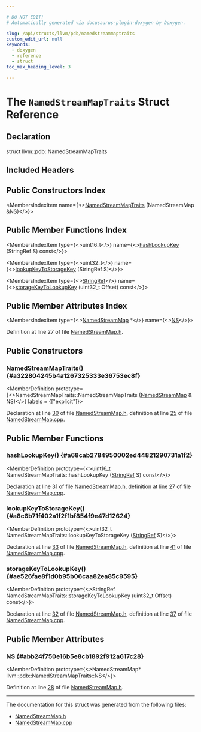 ```yaml
---

# DO NOT EDIT!
# Automatically generated via docusaurus-plugin-doxygen by Doxygen.

slug: /api/structs/llvm/pdb/namedstreammaptraits
custom_edit_url: null
keywords:
  - doxygen
  - reference
  - struct
toc_max_heading_level: 3

---
```





# The `NamedStreamMapTraits` Struct Reference

<DoxygenPage pluginConfig={pluginConfig}>



## Declaration

<CodeBlock>struct llvm::pdb::NamedStreamMapTraits</CodeBlock>

## Included Headers

<IncludesList>
<IncludesListItem
  filePath="llvm/DebugInfo/PDB/Native/NamedStreamMap.h"
  permalink="/docs/api/files/include/include/llvm/include/llvm/debuginfo/include/llvm/debuginfo/pdb/include/llvm/debuginfo/pdb/native/namedstreammap-h"
  isLocal="true" />
</IncludesList>

## Public Constructors Index

<MembersIndex>

<MembersIndexItem
  name={<><a href="#a322804245b4a1267325333e36753ec8f">NamedStreamMapTraits</a> (NamedStreamMap &amp;NS)</>}>
</MembersIndexItem>

</MembersIndex>

## Public Member Functions Index

<MembersIndex>

<MembersIndexItem
  type={<>uint16&#95;t</>}
  name={<><a href="#a68cab2784950002ed44821290731a1f2">hashLookupKey</a> (StringRef S) const</>}>
</MembersIndexItem>

<MembersIndexItem
  type={<>uint32&#95;t</>}
  name={<><a href="#a8c6b71f402a1f2f1bf854f9e47d12624">lookupKeyToStorageKey</a> (StringRef S)</>}>
</MembersIndexItem>

<MembersIndexItem
  type={<><a href="/docs/api/classes/llvm/stringref">StringRef</a></>}
  name={<><a href="#ae526fae8f1d0b95b06caa82ea85c9595">storageKeyToLookupKey</a> (uint32&#95;t Offset) const</>}>
</MembersIndexItem>

</MembersIndex>

## Public Member Attributes Index

<MembersIndex>

<MembersIndexItem
  type={<><a href="/docs/api/classes/llvm/pdb/namedstreammap">NamedStreamMap</a> &#42;</>}
  name={<><a href="#abb24f750e16b5e8cb1892f912a617c28">NS</a></>}>
</MembersIndexItem>

</MembersIndex>


Definition at line 27 of file <a href="/docs/api/files/include/include/llvm/include/llvm/debuginfo/include/llvm/debuginfo/pdb/include/llvm/debuginfo/pdb/native/namedstreammap-h">NamedStreamMap.h</a>.

<SectionDefinition>

## Public Constructors

### NamedStreamMapTraits() {#a322804245b4a1267325333e36753ec8f}

<MemberDefinition
  prototype={<>NamedStreamMapTraits::NamedStreamMapTraits (<a href="/docs/api/classes/llvm/pdb/namedstreammap">NamedStreamMap</a> &amp; NS)</>}
  labels = {["explicit"]}>

Declaration at line <a href="/docs/api/files/include/include/llvm/include/llvm/debuginfo/include/llvm/debuginfo/pdb/include/llvm/debuginfo/pdb/native/namedstreammap-h/#l00030">30</a> of file <a href="/docs/api/files/include/include/llvm/include/llvm/debuginfo/include/llvm/debuginfo/pdb/include/llvm/debuginfo/pdb/native/namedstreammap-h">NamedStreamMap.h</a>, definition at line <a href="/docs/api/files/lib/lib/debuginfo/lib/debuginfo/pdb/lib/debuginfo/pdb/native/namedstreammap-cpp/#l00025">25</a> of file <a href="/docs/api/files/lib/lib/debuginfo/lib/debuginfo/pdb/lib/debuginfo/pdb/native/namedstreammap-cpp">NamedStreamMap.cpp</a>.
</MemberDefinition>

</SectionDefinition>

<SectionDefinition>

## Public Member Functions

### hashLookupKey() {#a68cab2784950002ed44821290731a1f2}

<MemberDefinition
  prototype={<>uint16&#95;t NamedStreamMapTraits::hashLookupKey (<a href="/docs/api/classes/llvm/stringref">StringRef</a> S) const</>}>

Declaration at line <a href="/docs/api/files/include/include/llvm/include/llvm/debuginfo/include/llvm/debuginfo/pdb/include/llvm/debuginfo/pdb/native/namedstreammap-h/#l00031">31</a> of file <a href="/docs/api/files/include/include/llvm/include/llvm/debuginfo/include/llvm/debuginfo/pdb/include/llvm/debuginfo/pdb/native/namedstreammap-h">NamedStreamMap.h</a>, definition at line <a href="/docs/api/files/lib/lib/debuginfo/lib/debuginfo/pdb/lib/debuginfo/pdb/native/namedstreammap-cpp/#l00027">27</a> of file <a href="/docs/api/files/lib/lib/debuginfo/lib/debuginfo/pdb/lib/debuginfo/pdb/native/namedstreammap-cpp">NamedStreamMap.cpp</a>.
</MemberDefinition>

### lookupKeyToStorageKey() {#a8c6b71f402a1f2f1bf854f9e47d12624}

<MemberDefinition
  prototype={<>uint32&#95;t NamedStreamMapTraits::lookupKeyToStorageKey (<a href="/docs/api/classes/llvm/stringref">StringRef</a> S)</>}>

Declaration at line <a href="/docs/api/files/include/include/llvm/include/llvm/debuginfo/include/llvm/debuginfo/pdb/include/llvm/debuginfo/pdb/native/namedstreammap-h/#l00033">33</a> of file <a href="/docs/api/files/include/include/llvm/include/llvm/debuginfo/include/llvm/debuginfo/pdb/include/llvm/debuginfo/pdb/native/namedstreammap-h">NamedStreamMap.h</a>, definition at line <a href="/docs/api/files/lib/lib/debuginfo/lib/debuginfo/pdb/lib/debuginfo/pdb/native/namedstreammap-cpp/#l00041">41</a> of file <a href="/docs/api/files/lib/lib/debuginfo/lib/debuginfo/pdb/lib/debuginfo/pdb/native/namedstreammap-cpp">NamedStreamMap.cpp</a>.
</MemberDefinition>

### storageKeyToLookupKey() {#ae526fae8f1d0b95b06caa82ea85c9595}

<MemberDefinition
  prototype={<>StringRef NamedStreamMapTraits::storageKeyToLookupKey (uint32&#95;t Offset) const</>}>

Declaration at line <a href="/docs/api/files/include/include/llvm/include/llvm/debuginfo/include/llvm/debuginfo/pdb/include/llvm/debuginfo/pdb/native/namedstreammap-h/#l00032">32</a> of file <a href="/docs/api/files/include/include/llvm/include/llvm/debuginfo/include/llvm/debuginfo/pdb/include/llvm/debuginfo/pdb/native/namedstreammap-h">NamedStreamMap.h</a>, definition at line <a href="/docs/api/files/lib/lib/debuginfo/lib/debuginfo/pdb/lib/debuginfo/pdb/native/namedstreammap-cpp/#l00037">37</a> of file <a href="/docs/api/files/lib/lib/debuginfo/lib/debuginfo/pdb/lib/debuginfo/pdb/native/namedstreammap-cpp">NamedStreamMap.cpp</a>.
</MemberDefinition>

</SectionDefinition>

<SectionDefinition>

## Public Member Attributes

### NS {#abb24f750e16b5e8cb1892f912a617c28}

<MemberDefinition
  prototype={<>NamedStreamMap&#42; llvm::pdb::NamedStreamMapTraits::NS</>}>

Definition at line <a href="/docs/api/files/include/include/llvm/include/llvm/debuginfo/include/llvm/debuginfo/pdb/include/llvm/debuginfo/pdb/native/namedstreammap-h/#l00028">28</a> of file <a href="/docs/api/files/include/include/llvm/include/llvm/debuginfo/include/llvm/debuginfo/pdb/include/llvm/debuginfo/pdb/native/namedstreammap-h">NamedStreamMap.h</a>.
</MemberDefinition>

</SectionDefinition>

<hr/>

The documentation for this struct was generated from the following files:

<ul>
<li><a href="/docs/api/files/include/include/llvm/include/llvm/debuginfo/include/llvm/debuginfo/pdb/include/llvm/debuginfo/pdb/native/namedstreammap-h">NamedStreamMap.h</a></li>
<li><a href="/docs/api/files/lib/lib/debuginfo/lib/debuginfo/pdb/lib/debuginfo/pdb/native/namedstreammap-cpp">NamedStreamMap.cpp</a></li>
</ul>

</DoxygenPage>

